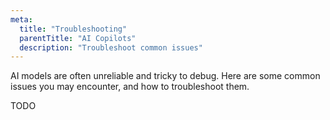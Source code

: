 ```yaml
---
meta:
  title: "Troubleshooting"
  parentTitle: "AI Copilots"
  description: "Troubleshoot common issues"
---
```


AI models are often unreliable and tricky to debug. Here are some common issues
you may encounter, and how to troubleshoot them.

TODO

